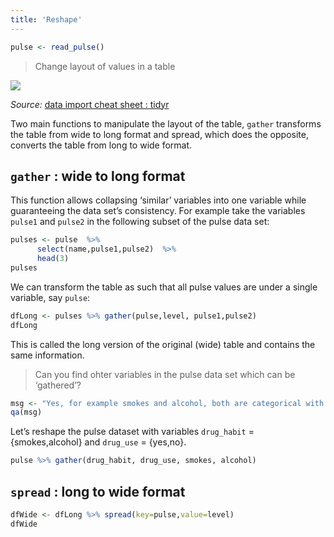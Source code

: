 ```yaml
---
title: 'Reshape'
---
```


```r
pulse <- read_pulse() 
```

> Change layout of values in a table 
 
![](images/gather-spread.png)


*Source:* [data import cheat sheet : tidyr](pdf/data-import.pdf)

Two main functions to manipulate the layout of the table, `gather` transforms the table from wide to long format and spread, which does the opposite, converts the table from long to wide format.

## `gather` : wide to long format

This function allows collapsing 'similar' variables into one variable while guaranteeing the data set's consistency. For example take the variables `pulse1` and `pulse2` in the following subset of the pulse data set:   
```r
pulses <- pulse  %>%  
      select(name,pulse1,pulse2)  %>% 
      head(3) 
pulses
```

We can transform the table as such that all pulse values are under a single variable, say `pulse`:

```r
dfLong <- pulses %>% gather(pulse,level, pulse1,pulse2)
dfLong
```

This is called the long version of the original (wide) table and contains the same information. 

> Can you find ohter variables in the pulse data set which can be 'gathered'?

```r
msg <- "Yes, for example smokes and alcohol, both are categorical with values {yes,no}."
qa(msg)
```

Let's reshape the pulse dataset with variables `drug_habit` = {smokes,alcohol} and `drug_use` = {yes,no}.

```r
pulse %>% gather(drug_habit, drug_use, smokes, alcohol)
```

## `spread` : long to wide format

```r
dfWide <- dfLong %>% spread(key=pulse,value=level)
dfWide
```

